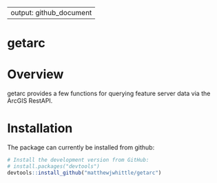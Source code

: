   
---
output: github_document
---

<!-- README.md is generated from README.Rmd. Please edit that file -->
# getarc


# Overview
getarc provides a few functions for querying feature server data via the ArcGIS RestAPI.

# Installation
The package can currently be installed from github:
```r
# Install the development version from GitHub:
# install.packages("devtools")
devtools::install_github("matthewjwhittle/getarc")
```



